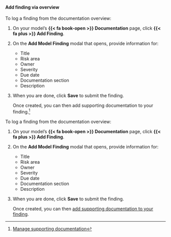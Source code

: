 
:::: {.content-visible unless-format="revealjs"}

#### Add finding via overview

To log a finding from the documentation overview: 

1. On your model's **{{< fa book-open >}} Documentation** page, click **{{< fa plus >}} Add Finding**.

1. On the **Add Model Finding** modal that opens, provide information for: 

   - Title
   - Risk area
   - Owner
   - Severity
   - Due date
   - Documentation section
   - Description

1. When you are done, click **Save** to submit the finding. 

   Once created, you can then add supporting documentation to your finding.^[[Manage supporting documentation](/guide/model-validation/add-manage-model-findings.qmd#manage-supporting-documentation)]

::::

:::: {.content-hidden unless-format="revealjs"}
To log a finding from the documentation overview: 

1. On your model's **{{< fa book-open >}} Documentation** page, click **{{< fa plus >}} Add Finding**.

1. On the **Add Model Finding** modal that opens, provide information for: 

   - Title
   - Risk area
   - Owner
   - Severity
   - Due date
   - Documentation section
   - Description

1. When you are done, click **Save** to submit the finding. 

   Once created, you can then [add supporting documentation to your finding](/guide/model-validation/add-manage-model-findings.qmd#manage-supporting-documentation).

::::
